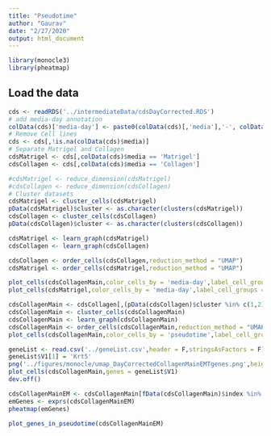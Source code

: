 ```yaml
---
title: "Pseudotime"
author: "Gaurav"
date: "2/27/2020"
output: html_document
---
```


```r
library(monocle3)
library(pheatmap)
```
## Load the data
```r
cds <- readRDS('../intermediateData/cdsDayCorrected.RDS')
# add media-day annotation
colData(cds)['media-day'] <- paste0(colData(cds)[,'media'],'-', colData(cds)[,'day'])
# Remove Cell lines
cds <- cds[,!is.na(colData(cds)$media)]
# Separate Matrigel and Collagen
cdsMatrigel <- cds[,colData(cds)$media == 'Matrigel']
cdsCollagen <- cds[,colData(cds)$media == 'Collagen']
```

```r
#cdsMatrigel <- reduce_dimension(cdsMatrigel)
#cdsCollagen <- reduce_dimension(cdsCollagen)
# Cluster datasets
cdsMatrigel <- cluster_cells(cdsMatrigel)
pData(cdsMatrigel)$cluster <- as.character(clusters(cdsMatrigel))
cdsCollagen <- cluster_cells(cdsCollagen)
pData(cdsCollagen)$cluster <- as.character(clusters(cdsCollagen))

cdsMatrigel <- learn_graph(cdsMatrigel)
cdsCollagen <- learn_graph(cdsCollagen)

cdsCollagen <- order_cells(cdsCollagen,reduction_method = "UMAP")
cdsMatrigel <- order_cells(cdsMatrigel,reduction_method = "UMAP")
```

```r


plot_cells(cdsCollagenMain,color_cells_by = 'media-day',label_cell_groups = F,alpha = 0.8)
plot_cells(cdsMatrigel,color_cells_by = 'media-day',label_cell_groups = F,alpha = 0.8)
```
```r
cdsCollagenMain <- cdsCollagen[,(pData(cdsCollagen)$cluster %in% c(1,2))]
cdsCollagenMain <- cluster_cells(cdsCollagenMain)
cdsCollagenMain <- learn_graph(cdsCollagenMain)
cdsCollagenMain <- order_cells(cdsCollagenMain,reduction_method = "UMAP")
plot_cells(cdsCollagenMain,color_cells_by = 'pseudotime',label_cell_groups = F,alpha = 0.8)
```

```r
geneList <- read.csv('../geneList.csv',header = F,stringsAsFactors = F)
geneList$V1[1] = 'Krt5'
png('../figures/monocle/umap_DayCorrectedCollagenMainEMTgenes.png',height = 10,width = 12,units = 'in',res = 100)
plot_cells(cdsCollagenMain,genes = geneList$V1)
dev.off()
```
```r
cdsCollagenMainEM <- cdsCollagenMain[fData(cdsCollagenMain)$index %in% geneList$V1,]
emGenes <- exprs(cdsCollagenMainEM)
pheatmap(emGenes)
```
```r
plot_genes_in_pseudotime(cdsCollagenMainEM)
```

